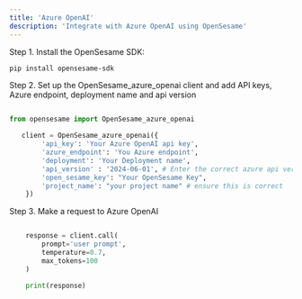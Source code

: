 ```yaml
---
title: 'Azure OpenAI'
description: 'Integrate with Azure OpenAI using OpenSesame'
---
```


Step 1. Install the OpenSesame SDK:

<CodeGroup>

```bash python 
pip install opensesame-sdk
```

</CodeGroup>

Step 2. Set up the OpenSesame_azure_openai client and add API keys, Azure endpoint, deployment name and api version

<CodeGroup>

```python 

from opensesame import OpenSesame_azure_openai

   client = OpenSesame_azure_openai({
        'api_key': 'Your Azure OpenAI api key',
        'azure_endpoint': 'You Azure endpoint',
        'deployment': 'Your Deployment name',
        'api_version' : '2024-06-01', # Enter the correct azure api version
        'open_sesame_key': "Your OpenSesame Key",
        'project_name': "your project name" # ensure this is correct
    })

```

</CodeGroup>

Step 3. Make a request to Azure OpenAI

<CodeGroup>

```python 

    response = client.call(
        prompt='user prompt',
        temperature=0.7,
        max_tokens=100
    )

    print(response)

```

</CodeGroup>
